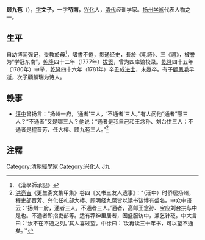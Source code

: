 '''顾九苞'''（{{bd|1738年||1781年|catIdx=G顾}}），[[表字|字]]'''文子'''，一字'''芍南'''，[[兴化县_(江苏)|兴化]]人，[[清代|清代]]经训学家。[[扬州学派|扬州学派]]代表人物之一。
==生平==
自幼博闻强记，受教於母<ref>《漢學師承記》</ref>，嗜書不倦，贯通经史，長於《毛詩》、三《禮》，被誉为“学冠东南”，[[乾隆|乾隆]]四十二年（1777年）[[拔贡|拔贡]]，曾为四库馆校录。[[乾隆|乾隆]]四十五年（1780年）中举，[[乾隆|乾隆]]四十六年（1781年）辛丑成[[进士|进士]]，未幾卒。有子[[顧鳳毛|顧鳳毛]]早逝，次子顧麟瑞为诗人。

==軼事==
*[[汪中|汪中]]曾扬言：“扬州一府，‘通者’三人，‘不通者’三人。”有人问他“通者”哪三人？“不通者”又是哪三人？他说：“通者是我自己和王念孙、刘台拱三人；不通者是程晋芳、任大椿、顾九苞三人。”<ref>[[洪亮吉|洪亮吉]]《更生斋文集甲集》卷四《又书三友人遗事》：“（汪中）时侨居扬州，程吏部晋芳、兴化任礼部大椿、顾明经九苞皆以读书该博有盛名。中众中语云：‘扬州一府，通者三人，不通者三人。’通者，高邮王念孙、宝应刘台拱与中是也。不通者即指吏部等。适有荐绅里居者，因盛服访中，兼乞针砭。中大言曰：‘汝不在不通之列。’其人喜过望。中徐曰：‘汝再读三十年书，可以望不通矣。’”</ref>

==注釋==
{{reflist}}

{{乾隆四十六年辛丑科殿試金榜}}

{{DEFAULTSORT:Gu顧}}
[[Category:清朝經學家|Category:清朝經學家]]
[[Category:兴化人|Category:兴化人]]
[[Category:顾姓|J九]]